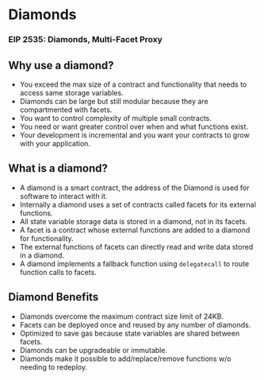 # **Diamonds**

### **EIP 2535: Diamonds, Multi-Facet Proxy**

## **Why use a diamond?**

- You exceed the max size of a contract and functionality that needs to access same storage variables.
- Diamonds can be large but still modular because they are compartmented with facets.
- You want to control complexity of multiple small contracts.
- You need or want greater control over when and what functions exist.
- Your development is incremental and you want your contracts to grow with your application.

## **What is a diamond?**

- A diamond is a smart contract, the address of the Diamond is used for software to interact with it.
- Internally a diamond uses a set of contracts called facets for its external functions.
- All state variable storage data is stored in a diamond, not in its facets.
- A facet is a contract whose external functions are added to a diamond for functionality.
- The external functions of facets can directly read and write data stored in a diamond.
- A diamond implements a fallback function using `delegatecall` to route function calls to facets.

## **Diamond Benefits**

- Diamonds overcome the maximum contract size limit of 24KB.
- Facets can be deployed once and reused by any number of diamonds.
- Optimized to save gas because state variables are shared between facets.
- Diamonds can be upgradeable or immutable.
- Diamonds make it possible to add/replace/remove functions w/o needing to redeploy.

